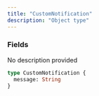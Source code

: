 ```yaml
---
title: "CustomNotification"
description: "Object type"
---
```


### Fields

<ResponseField name="message" type="String">
  No description provided
</ResponseField>


```graphql CustomNotification
type CustomNotification {
  message: String
}
```

